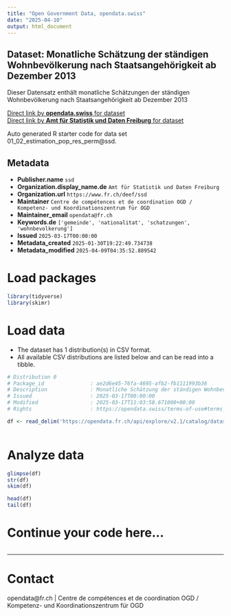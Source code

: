 ```yaml
---
title: "Open Government Data, opendata.swiss"
date: "2025-04-10"
output: html_document
---
```


## Dataset: Monatliche Schätzung der ständigen Wohnbevölkerung nach Staatsangehörigkeit ab Dezember 2013

Dieser Datensatz enthält monatliche Schätzungen der ständigen Wohnbevölkerung nach Staatsangehörigkeit ab Dezember 2013

[Direct link by **opendata.swiss** for dataset](https://opendata.swiss/de/dataset/monatliche-schatzung-der-standigen-wohnbevolkerung-nach-staatsangehorigkeit-ab-dezember-2013)<br>
[Direct link by **Amt für Statistik und Daten Freiburg** for dataset](https://opendata.fr.ch/explore/dataset/01_02_estimation_pop_res_perm/)

Auto generated R starter code for data set 01_02_estimation_pop_res_perm@ssd.

## Metadata

- **Publisher.name** `ssd`
- **Organization.display_name.de** `Amt für Statistik und Daten Freiburg`
- **Organization.url** `https://www.fr.ch/deef/ssd`
- **Maintainer** `Centre de compétences et de coordination OGD / Kompetenz- und Koordinationszentrum für OGD`
- **Maintainer_email** `opendata@fr.ch`
- **Keywords.de** `['gemeinde', 'nationalitat', 'schatzungen', 'wohnbevolkerung']`
- **Issued** `2025-03-17T00:00:00`
- **Metadata_created** `2025-01-30T19:22:49.734738`
- **Metadata_modified** `2025-04-09T04:35:52.889542`


# Load packages

```r

library(tidyverse)
library(skimr)

```

# Load data

-   The dataset has 1 distribution(s) in CSV format.
-   All available CSV distributions are listed below and can be read into a tibble.

```r

# Distribution 0
# Package_id               : ae2d6e45-76fa-4695-afb2-fb1111993b36
# Description              : Monatliche Schätzung der ständigen Wohnbevölkerung nach Staatsangehörigkeit ab Dezember 2013 (csv)
# Issued                   : 2025-03-17T00:00:00
# Modified                 : 2025-03-17T11:03:58.671000+00:00
# Rights                   : https://opendata.swiss/terms-of-use#terms_by

df <- read_delim('https://opendata.fr.ch/api/explore/v2.1/catalog/datasets/01_02_estimation_pop_res_perm/exports/csv?use_labels=true')



```

# Analyze data

```r

glimpse(df)
str(df)
skim(df)

head(df)
tail(df)

```

# Continue your code here...

```r

```

------------------------------------------------------------------------

# Contact

opendata@fr.ch | Centre de compétences et de coordination OGD / Kompetenz- und Koordinationszentrum für OGD
